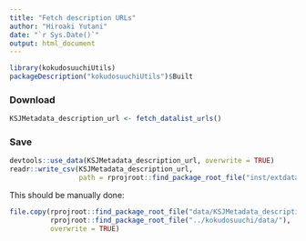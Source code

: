 ```yaml
---
title: "Fetch description URLs"
author: "Hiroaki Yutani"
date: "`r Sys.Date()`"
output: html_document
---
```


```r
library(kokudosuuchiUtils)
packageDescription("kokudosuuchiUtils")$Built
```

### Download

```r
KSJMetadata_description_url <- fetch_datalist_urls()
```

### Save

```r
devtools::use_data(KSJMetadata_description_url, overwrite = TRUE)
readr::write_csv(KSJMetadata_description_url,
                 path = rprojroot::find_package_root_file("inst/extdata/KSJMetadata_description_url.csv"))
```

This should be manually done:

```r
file.copy(rprojroot::find_package_root_file("data/KSJMetadata_description_url.rda"),
          rprojroot::find_package_root_file("../kokudosuuchi/data/"),
          overwrite = TRUE)
```

